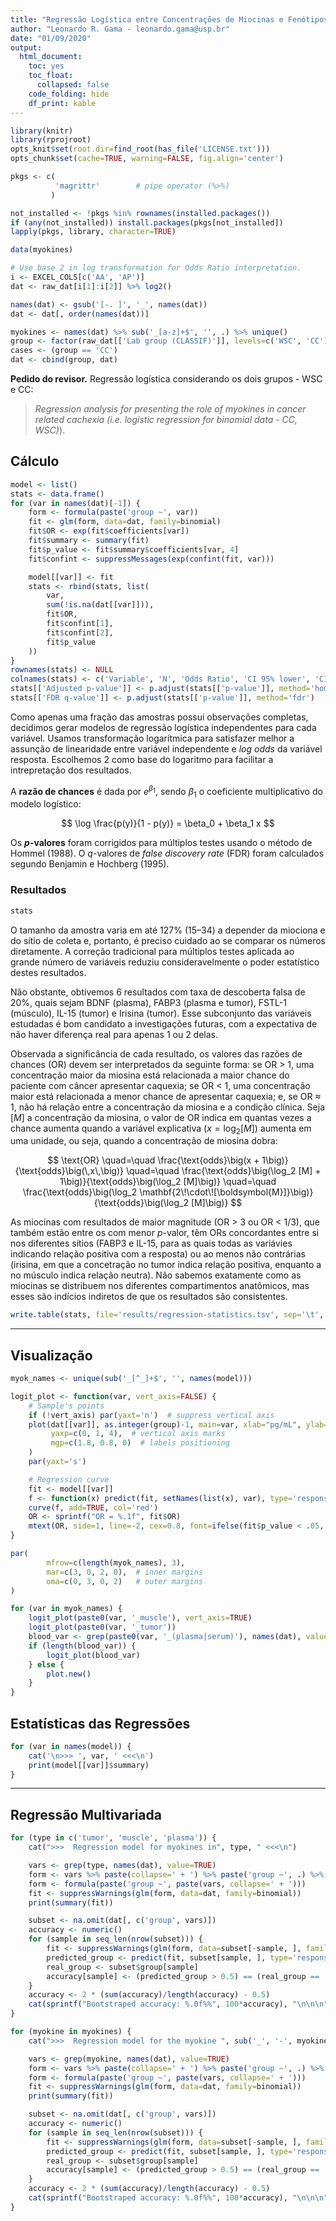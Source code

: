 ```yaml
---
title: "Regressão Logística entre Concentrações de Miocinas e Fenótipos"
author: "Leonardo R. Gama - leonardo.gama@usp.br"
date: "01/09/2020"
output:
  html_document:
    toc: yes
    toc_float:
      collapsed: false
    code_folding: hide
    df_print: kable
---
```


<!--
   - MIT License
   -
   - Copyright 2021 Alexandre Ferreira Ramos
   -
   - Permission is hereby granted, free of charge, to any person obtaining a
   - copy of this software and associated documentation files (the "Software"),
   - to deal in the Software without restriction, including without limitation
   - the rights to use, copy, modify, merge, publish, distribute, sublicense,
   - and/or sell copies of the Software, and to permit persons to whom the
   - Software is furnished to do so, subject to the following conditions:
   -
   - The above copyright notice and this permission notice shall be included in
   - all copies or substantial portions of the Software.
   -
   - THE SOFTWARE IS PROVIDED "AS IS", WITHOUT WARRANTY OF ANY KIND, EXPRESS OR
   - IMPLIED, INCLUDING BUT NOT LIMITED TO THE WARRANTIES OF MERCHANTABILITY,
   - FITNESS FOR A PARTICULAR PURPOSE AND NONINFRINGEMENT. IN NO EVENT SHALL
   - THE AUTHORS OR COPYRIGHT HOLDERS BE LIABLE FOR ANY CLAIM, DAMAGES OR OTHER
   - LIABILITY, WHETHER IN AN ACTION OF CONTRACT, TORT OR OTHERWISE, ARISING
   - FROM, OUT OF OR IN CONNECTION WITH THE SOFTWARE OR THE USE OR OTHER
   - DEALINGS IN THE SOFTWARE.
   -->

<!--
   - Project:  ClinNutr2021 - AMPhyBio Laboratory <github.com/amphybio/ClinNutr2021>
   - Authors:  Leonardo Gama <leonardo.gama@usp.br>
   - Version:  1.0
   - Created:  01-09-2020
   - Updated:  05-06-2021
   - Compile:  Rscript -e 'rmarkdown::render("logistic_regression.Rmd")'
   -->

```r
library(knitr)
library(rprojroot)
opts_knit$set(root.dir=find_root(has_file('LICENSE.txt')))
opts_chunk$set(cache=TRUE, warning=FALSE, fig.align='center')
```

```r
pkgs <- c(
          'magrittr'        # pipe operator (%>%)
         )

not_installed <- !pkgs %in% rownames(installed.packages())
if (any(not_installed)) install.packages(pkgs[not_installed])
lapply(pkgs, library, character=TRUE)
```

```r
data(myokines)

# Use base 2 in log transformation for Odds Ratio interpretation.
i <- EXCEL_COLS[c('AA', 'AP')]
dat <- raw_dat[i[1]:i[2]] %>% log2()

names(dat) <- gsub('[-. ]', '_', names(dat))
dat <- dat[, order(names(dat))]

myokines <- names(dat) %>% sub('_[a-z]+$', '', .) %>% unique()
group <- factor(raw_dat[['Lab group (CLASSIF)']], levels=c('WSC', 'CC'))
cases <- (group == 'CC')
dat <- cbind(group, dat)
```

**Pedido do revisor.** Regressão logística considerando os dois grupos - WSC e
CC:

> _Regression analysis for presenting the role of myokines in cancer related
> cachexia (i.e. logistic regression for binomial data - CC, WSC)_).

## Cálculo ##

```r
model <- list()
stats <- data.frame()
for (var in names(dat)[-1]) {
    form <- formula(paste('group ~', var))
    fit <- glm(form, data=dat, family=binomial)
    fit$OR <- exp(fit$coefficients[var])
    fit$summary <- summary(fit)
    fit$p_value <- fit$summary$coefficients[var, 4]
    fit$confint <- suppressMessages(exp(confint(fit, var)))

    model[[var]] <- fit
    stats <- rbind(stats, list(
        var,
        sum(!is.na(dat[[var]])),
        fit$OR,
        fit$confint[1],
        fit$confint[2],
        fit$p_value
    ))
}
rownames(stats) <- NULL
colnames(stats) <- c('Variable', 'N', 'Odds Ratio', 'CI 95% lower', 'CI 95% higher', 'p-value')
stats[['Adjusted p-value']] <- p.adjust(stats[['p-value']], method='hommel')
stats[['FDR q-value']] <- p.adjust(stats[['p-value']], method='fdr')
```

Como apenas uma fração das amostras possui observações completas, decidimos
gerar modelos de regressão logística independentes para cada variável.  Usamos
transformação logarítmica para satisfazer melhor a assunção de linearidade
entre variável independente e _log odds_ da variável resposta.  Escolhemos 2
como base do logaritmo para facilitar a intrepretação dos resultados.

A **razão de chances** é dada por $e^{\beta_1}$, sendo $\beta_1$ o coeficiente
multiplicativo do modelo logístico:

$$ \log \frac{p(y)}{1 - p(y)} = \beta_0 + \beta_1 x $$

Os **_p_-valores** foram corrigidos para múltiplos testes usando o método de
Hommel (1988).  O _q_-valores de _false discovery rate_ (FDR) foram calculados
segundo Benjamin e Hochberg (1995).

### Resultados ###

```r
stats
```

O tamanho da amostra varia em até 127% (15–34) a depender da miociona e do
sítio de coleta e, portanto, é preciso cuidado ao se comparar os números
diretamente.  A correção tradicional para múltiplos testes aplicada ao grande
número de variáveis reduziu consideravelmente o poder estatístico destes
resultados.

Não obstante, obtivemos 6 resultados com taxa de descoberta falsa de
20%, quais sejam BDNF (plasma), FABP3 (plasma e tumor), FSTL-1 (músculo), IL-15
(tumor) e Irisina (tumor).  Esse subconjunto das variáveis estudadas é bom
candidato a investigações futuras, com a expectativa de não haver diferença
real para apenas 1 ou 2 delas.

Observada a significância de cada resultado, os valores das razões de chances
(OR) devem ser interpretados da seguinte forma: se OR > 1, uma concentração
maior da miosina está relacionada a maior chance do paciente com câncer
apresentar caquexia; se OR < 1, uma concentração maior está relacionada a menor
chance de apresentar caquexia; e, se OR ≈ 1, não há relação entre a
concentração da miosina e a condição clínica.  Seja $[M]$ a concentração da
miosina, o valor de OR indica em quantas vezes a chance aumenta quando a
variável explicativa ($x = \log_2 [M]$) aumenta em uma unidade, ou seja, quando
a concentração de miosina dobra:

$$
\text{OR}
\quad=\quad \frac{\text{odds}\big(x + 1\big)}{\text{odds}\big(\,x\,\big)}
\quad=\quad \frac{\text{odds}\big(\log_2 [M] + 1\big)}{\text{odds}\big(\log_2 [M]\big)}
\quad=\quad \frac{\text{odds}\big(\log_2 \mathbf{2\!\cdot\![\boldsymbol{M}]}\big)}{\text{odds}\big(\log_2 [M]\big)}
$$

As miocinas com resultados de maior magnitude (OR > 3 ou OR < 1/3), que também
estão entre os com menor _p_-valor, têm ORs concordantes entre si nos
diferentes sítios (FABP3 e IL-15, para as quais todas as variávies indicando
relação positiva com a resposta) ou ao menos não contrárias (irisina, em que a
concetração no tumor indica relação positiva, enquanto a no músculo indica
relação neutra).  Não sabemos exatamente como as miocinas se distribuem nos
diferentes compartimentos anatômicos, mas esses são indícios indiretos de que
os resultados são consistentes.

```r
write.table(stats, file='results/regression-statistics.tsv', sep='\t', row.names=FALSE, quote=FALSE)
```

---

## Visualização ##

```r
myok_names <- unique(sub('_[^_]+$', '', names(model)))

logit_plot <- function(var, vert_axis=FALSE) {
    # Sample's points
    if (!vert_axis) par(yaxt='n')  # suppress vertical axis
    plot(dat[[var]], as.integer(group)-1, main=var, xlab="pg/mL", ylab="",
         yaxp=c(0, 1, 4),  # vertical axis marks
         mgp=c(1.8, 0.8, 0)  # labels positioning
    )
    par(yaxt='s')

    # Regression curve
    fit <- model[[var]]
    f <- function(x) predict(fit, setNames(list(x), var), type='response')
    curve(f, add=TRUE, col='red')
    OR <- sprintf("OR = %.1f", fit$OR)
    mtext(OR, side=1, line=-2, cex=0.8, font=ifelse(fit$p_value < .05, 2, 1))
}

par(
        mfrow=c(length(myok_names), 3),
        mar=c(3, 0, 2, 0),  # inner margins
        oma=c(0, 3, 0, 2)   # outer margins
)

for (var in myok_names) {
    logit_plot(paste0(var, '_muscle'), vert_axis=TRUE)
    logit_plot(paste0(var, '_tumor'))
    blood_var <- grep(paste0(var, '_(plasma|serum)'), names(dat), value=TRUE)
    if (length(blood_var)) {
        logit_plot(blood_var)
    } else {
        plot.new()
    }
}
```

## Estatísticas das Regressões ##

```r
for (var in names(model)) {
    cat('\n>>> ', var, ' <<<\n')
    print(model[[var]]$summary)
}
```

---

## Regressão Multivariada ##

```r
for (type in c('tumor', 'muscle', 'plasma')) {
    cat(">>>  Regression model for myokines in", type, " <<<\n")

    vars <- grep(type, names(dat), value=TRUE)
    form <- vars %>% paste(collapse=' + ') %>% paste('group ~', .) %>% formula
    form <- formula(paste('group ~', paste(vars, collapse=' + ')))
    fit <- suppressWarnings(glm(form, data=dat, family=binomial))
    print(summary(fit))

    subset <- na.omit(dat[, c('group', vars)])
    accuracy <- numeric()
    for (sample in seq_len(nrow(subset))) {
        fit <- suppressWarnings(glm(form, data=subset[-sample, ], family=binomial))
        predicted_group <- predict(fit, subset[sample, ], type='response')
        real_group <- subset$group[sample]
        accuracy[sample] <- (predicted_group > 0.5) == (real_group == 'CC')
    }
    accuracy <- 2 * (sum(accuracy)/length(accuracy) - 0.5)
    cat(sprintf("Bootstraped accuracy: %.0f%%", 100*accuracy), "\n\n\n")
}

for (myokine in myokines) {
    cat(">>>  Regression model for the myokine ", sub('_', '-', myokine), " <<<\n")

    vars <- grep(myokine, names(dat), value=TRUE)
    form <- vars %>% paste(collapse=' + ') %>% paste('group ~', .) %>% formula
    form <- formula(paste('group ~', paste(vars, collapse=' + ')))
    fit <- suppressWarnings(glm(form, data=dat, family=binomial))
    print(summary(fit))

    subset <- na.omit(dat[, c('group', vars)])
    accuracy <- numeric()
    for (sample in seq_len(nrow(subset))) {
        fit <- suppressWarnings(glm(form, data=subset[-sample, ], family=binomial))
        predicted_group <- predict(fit, subset[sample, ], type='response')
        real_group <- subset$group[sample]
        accuracy[sample] <- (predicted_group > 0.5) == (real_group == 'CC')
    }
    accuracy <- 2 * (sum(accuracy)/length(accuracy) - 0.5)
    cat(sprintf("Bootstraped accuracy: %.0f%%", 100*accuracy), "\n\n\n")
}
```
